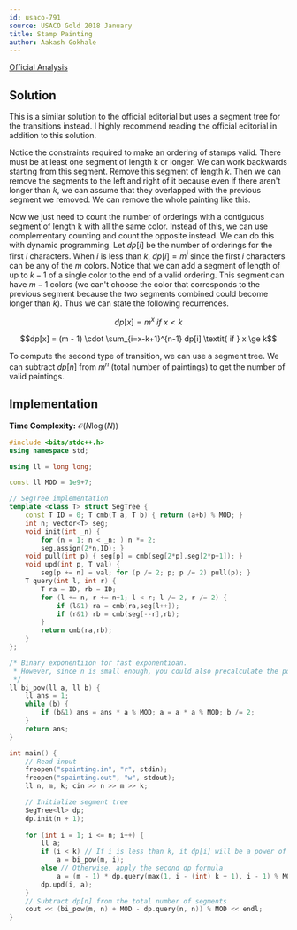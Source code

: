 ```yaml
---
id: usaco-791
source: USACO Gold 2018 January
title: Stamp Painting
author: Aakash Gokhale
---
```


[Official Analysis](http://www.usaco.org/current/data/sol_spainting_gold_jan18.html)

## Solution

This is a similar solution to the official editorial but uses a segment tree for the transitions instead. I highly recommend reading the official editorial in addition to this solution.

Notice the constraints required to make an ordering of stamps valid. There must be at least one segment of length k or longer. We can work backwards starting from this segment. Remove this segment of length $k$. Then we can remove the segments to the left and right of it because even if there aren't longer than $k$, we can assume that they overlapped with the previous segment we removed. We can remove the whole painting like this.

Now we just need to count the number of orderings with a contiguous segment of length k with all the same color. Instead of this, we can use complementary counting and count the opposite instead. We can do this with dynamic programming. Let $dp[i]$ be the number of orderings for the first $i$ characters. When $i$ is less than $k$, $dp[i] = m^i$ since the first $i$ characters can be any of the $m$ colors. Notice that we can add a segment of length of up to $k - 1$ of a single color to the end of a valid ordering. This segment can have $m - 1$ colors (we can't choose the color that corresponds to the previous segment because the two segments combined could become longer than $k$). Thus we can state the following recurrences.

$$dp[x] = m^x \textit{  if  } x < k$$


$$dp[x] = (m - 1) \cdot \sum_{i=x-k+1}^{n-1} dp[i] \textit{  if  } x \ge k$$

To compute the second type of transition, we can use a segment tree. We can subtract $dp[n]$ from $m^n$ (total number of paintings) to get the number of valid paintings.

## Implementation

**Time Complexity:** $\mathcal{O}(N \log(N))$

<LanguageSection>

<CPPSection>

```cpp
#include <bits/stdc++.h>
using namespace std;

using ll = long long;

const ll MOD = 1e9+7;

// SegTree implementation
template <class T> struct SegTree { 
	const T ID = 0; T cmb(T a, T b) { return (a+b) % MOD; } 
	int n; vector<T> seg;
	void init(int _n) { 
		for (n = 1; n < _n; ) n *= 2; 
		seg.assign(2*n,ID); }
	void pull(int p) { seg[p] = cmb(seg[2*p],seg[2*p+1]); }
	void upd(int p, T val) {
		seg[p += n] = val; for (p /= 2; p; p /= 2) pull(p); }
	T query(int l, int r) {
		T ra = ID, rb = ID;
		for (l += n, r += n+1; l < r; l /= 2, r /= 2) {
			if (l&1) ra = cmb(ra,seg[l++]);
			if (r&1) rb = cmb(seg[--r],rb);
		}
		return cmb(ra,rb);
	}
};

/* Binary exponentiion for fast exponentioan.
 * However, since n is small enough, you could also precalculate the powers of m instead
 */
ll bi_pow(ll a, ll b) {
	ll ans = 1;
	while (b) {
		if (b&1) ans = ans * a % MOD; a = a * a % MOD; b /= 2;
	}
	return ans;
}

int main() {
	// Read input
	freopen("spainting.in", "r", stdin);
	freopen("spainting.out", "w", stdout);
	ll n, m, k; cin >> n >> m >> k;

	// Initialize segment tree
	SegTree<ll> dp;
	dp.init(n + 1);
	
	for (int i = 1; i <= n; i++) {
		ll a;
		if (i < k) // If i is less than k, it dp[i] will be a power of m
			a = bi_pow(m, i);
		else // Otherwise, apply the second dp formula
			a = (m - 1) * dp.query(max(1, i - (int) k + 1), i - 1) % MOD;
		dp.upd(i, a);
	}
	// Subtract dp[n] from the total number of segments
	cout << (bi_pow(m, n) + MOD - dp.query(n, n)) % MOD << endl;
}
```

</CPPSection>

</LanguageSection>
